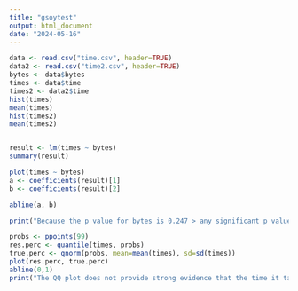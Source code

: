 ---
title: "gsoytest"
output: html_document
date: "2024-05-16"
---


```{r}
data <- read.csv("time.csv", header=TRUE)
data2 <- read.csv("time2.csv", header=TRUE)
bytes <- data$bytes
times <- data$time
times2 <- data2$time
hist(times)
mean(times)
hist(times2)
mean(times2)


result <- lm(times ~ bytes)
summary(result)

plot(times ~ bytes)
a <- coefficients(result)[1]
b <- coefficients(result)[2]

abline(a, b)

print("Because the p value for bytes is 0.247 > any significant p value, and because the r^2 value is 0.014, we have strong evidence to suggest that the size of the image file in bytes does not have a signicant impact on the time it takes the program to retrieve and save the file. If we remove the outlier, the p value skyrockets to roughly 0.9.")

probs <- ppoints(99)
res.perc <- quantile(times, probs)
true.perc <- qnorm(probs, mean=mean(times), sd=sd(times))
plot(res.perc, true.perc)
abline(0,1)
print("The QQ plot does not provide strong evidence that the time it takes to retrieve and save an image follows a normal distribution.")
```

